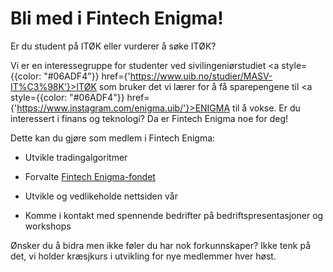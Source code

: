 # Bli med i Fintech Enigma!

Er du student på ITØK eller vurderer å søke ITØK?

Vi er en interessegruppe for studenter ved sivilingeniørstudiet  <a style={{color: "#06ADF4"}} href={'https://www.uib.no/studier/MASV-IT%C3%98K'}>ITØK</a> som bruker det vi lærer for å få sparepengene til <a style={{color: "#06ADF4"}} href={'https://www.instagram.com/enigma.uib/'}>ENIGMA</a> til å vokse. Er du interessert i finans og teknologi? Da er Fintech Enigma noe for deg!

Dette kan du gjøre som medlem i Fintech Enigma:
<ul className={styles.bot}>
    <li>Utvikle tradingalgoritmer </li>
</ul>
<ul className={styles.chart}>
  <li>Forvalte <a style={{color: "#06ADF4"}} href={'https://shareville.no/profiles/fintech-enigma/portfolios/610411'}>Fintech Enigma-fondet</a></li>
</ul>
<ul className={styles.mac}>
  <li>Utvikle og vedlikeholde nettsiden vår</li>
</ul>
<ul className={styles.handshake}>
    <li>Komme i kontakt med spennende bedrifter på bedriftspresentasjoner og workshops</li>
</ul>

Ønsker du å bidra men ikke føler du har nok forkunnskaper? Ikke tenk på det, vi holder kræsjkurs i utvikling for nye medlemmer hver høst. 
